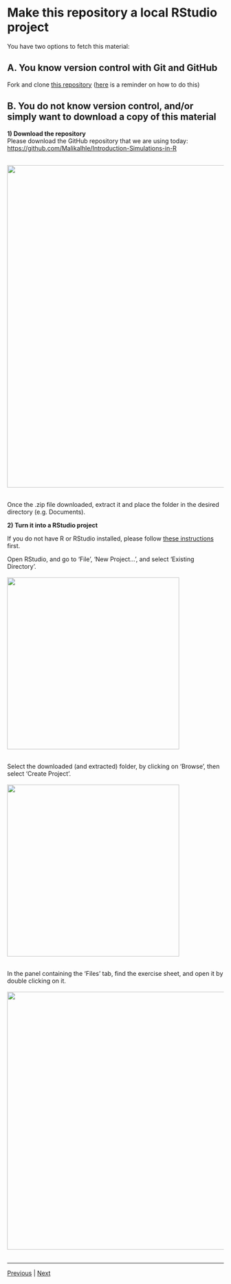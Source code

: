 # Make this repository a local RStudio project

You have two options to fetch this material:

## A. You know version control with Git and GitHub
Fork and clone [this repository](https://github.com/MalikaIhle/Introduction-Simulations-in-R) ([here](https://malikaihle.github.io/Collaborative-RStudio-GitHub/) is a reminder on how to do this)

## B. You do not know version control, and/or simply want to download a copy of this material

**1) Download the repository**  
Please download the GitHub repository that we are using today: <a href="https://github.com/MalikaIhle/Introduction-Simulations-in-R" target="_blank">https://github.com/MalikaIhle/Introduction-Simulations-in-R</a>

<br/>
<img src="../assets/download.PNG" width="750">  
<br/>

Once the .zip file downloaded, extract it and place the folder in the desired directory (e.g. Documents).  

**2) Turn it into a RStudio project**  

If you do not have R or RStudio installed, please follow [these instructions](https://github.com/MalikaIhle/Introduction-RStudio-Git-GitHub/blob/master/installing_software.md) first.  

Open RStudio, and go to 'File', 'New Project...', and select 'Existing Directory'.  
<br/>
<img src="../assets/existing-directory.PNG" width="400">  
<br/>

Select the downloaded (and extracted) folder, by clicking on 'Browse', then select 'Create Project'.   
<br/>
<img src="../assets/find-directory.PNG" width="400">  
<br/>

In the panel containing the 'Files' tab, find the exercise sheet, and open it by double clicking on it.  
<br/>
<img src="../assets/files-list.PNG" width="600">  
<br/>

 ***

[Previous](https://malikaihle.github.io/Introduction-Simulations-in-R/) | [Next](./definition.md)  
